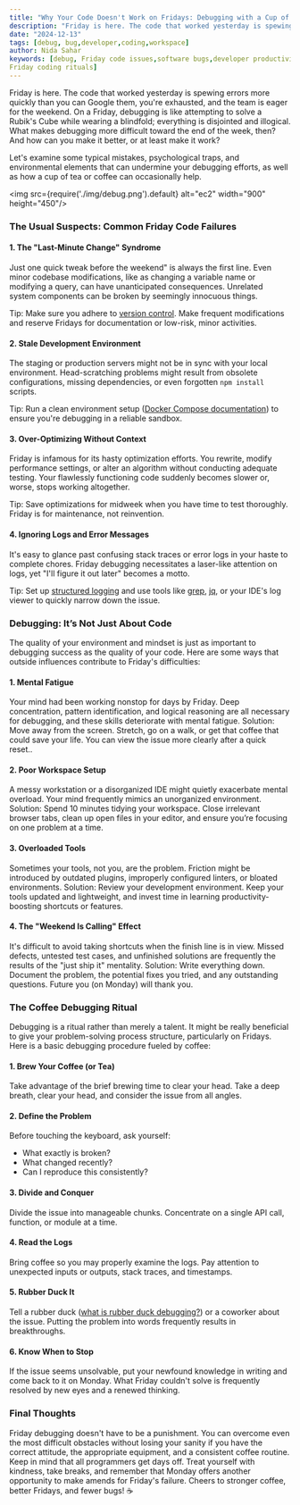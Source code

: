 ```yaml
---
title: "Why Your Code Doesn't Work on Fridays: Debugging with a Cup of Coffee"
description: "Friday is here. The code that worked yesterday is spewing errors more quickly than you can Google them, you're exhausted, and the team is eager for the weekend. On a Friday, debugging is like attempting to solve a Rubik's Cube while wearing a blindfold; everything is disjointed and illogical. What makes debugging more difficult toward the end of the week, then? And how can you make it better, or at least make it work?"
date: "2024-12-13"
tags: [debug, bug,developer,coding,workspace]
author: Nida Sahar
keywords: [debug, Friday code issues,software bugs,developer productivity,mental fatigue,clean coding,coffee and coding,developer workspace,rubber duck debugging,
Friday coding rituals]
---
```


Friday is here. The code that worked yesterday is spewing errors more quickly than you can Google them, you're exhausted, and the team is eager for the weekend. On a Friday, debugging is like attempting to solve a Rubik's Cube while wearing a blindfold; everything is disjointed and illogical. What makes debugging more difficult toward the end of the week, then? And how can you make it better, or at least make it work?

Let's examine some typical mistakes, psychological traps, and environmental elements that can undermine your debugging efforts, as well as how a cup of tea or coffee can occasionally help.

<img src={require('./img/debug.png').default} alt="ec2" width="900" height="450"/>
<br/>

### The Usual Suspects: Common Friday Code Failures

#### 1. The "Last-Minute Change" Syndrome
Just one quick tweak before the weekend" is always the first line. Even minor codebase modifications, like as changing a variable name or modifying a query, can have unanticipated consequences. Unrelated system components can be broken by seemingly innocuous things.

 Tip: Make sure you adhere to [version control](https://git-scm.com/doc). Make frequent modifications and reserve Fridays for documentation or low-risk, minor activities.



#### 2. Stale Development Environment
The staging or production servers might not be in sync with your local environment. Head-scratching problems might result from obsolete configurations, missing dependencies, or even forgotten `npm install` scripts.


 Tip: Run a clean environment setup ([Docker Compose documentation](https://docs.docker.com/compose/)) to ensure you're debugging in a reliable sandbox.


#### 3. Over-Optimizing Without Context
Friday is infamous for its hasty optimization efforts. You rewrite, modify performance settings, or alter an algorithm without conducting adequate testing. Your flawlessly functioning code suddenly becomes slower or, worse, stops working altogether.

 Tip: Save optimizations for midweek when you have time to test thoroughly. Friday is for maintenance, not reinvention.



#### 4. Ignoring Logs and Error Messages
It's easy to glance past confusing stack traces or error logs in your haste to complete chores. Friday debugging necessitates a laser-like attention on logs, yet "I'll figure it out later" becomes a motto.



Tip: Set up [structured logging](https://www.jsonlogviewer.com/) and use tools like [grep](https://www.gnu.org/software/grep/manual/grep.html), [jq](https://stedolan.github.io/jq/), or your IDE's log viewer to quickly narrow down the issue.

### Debugging: It’s Not Just About Code

The quality of your environment and mindset is just as important to debugging success as the quality of your code. Here are some ways that outside influences contribute to Friday's difficulties:

#### 1. Mental Fatigue
Your mind had been working nonstop for days by Friday. Deep concentration, pattern identification, and logical reasoning are all necessary for debugging, and these skills deteriorate with mental fatigue.
Solution: Move away from the screen. Stretch, go on a walk, or get that coffee that could save your life. You can view the issue more clearly after a quick reset..

#### 2. Poor Workspace Setup
A messy workstation or a disorganized IDE might quietly exacerbate mental overload. Your mind frequently mimics an unorganized environment.
Solution: Spend 10 minutes tidying your workspace. Close irrelevant browser tabs, clean up open files in your editor, and ensure you’re focusing on one problem at a time.

#### 3. Overloaded Tools
Sometimes your tools, not you, are the problem. Friction might be introduced by outdated plugins, improperly configured linters, or bloated environments.
Solution: Review your development environment. Keep your tools updated and lightweight, and invest time in learning productivity-boosting shortcuts or features.

#### 4. The "Weekend Is Calling" Effect
It's difficult to avoid taking shortcuts when the finish line is in view. Missed defects, untested test cases, and unfinished solutions are frequently the results of the "just ship it" mentality.
Solution: Write everything down. Document the problem, the potential fixes you tried, and any outstanding questions. Future you (on Monday) will thank you.

### The Coffee Debugging Ritual

Debugging is a ritual rather than merely a talent. It might be really beneficial to give your problem-solving process structure, particularly on Fridays. Here is a basic debugging procedure fueled by coffee:

#### 1. Brew Your Coffee (or Tea)
 Take advantage of the brief brewing time to clear your head. Take a deep breath, clear your head, and consider the issue from all angles.


#### 2. Define the Problem
 Before touching the keyboard, ask yourself:

- What exactly is broken?
- What changed recently?
- Can I reproduce this consistently?


#### 3. Divide and Conquer
Divide the issue into manageable chunks. Concentrate on a single API call, function, or module at a time.


#### 4. Read the Logs
 Bring coffee so you may properly examine the logs. Pay attention to unexpected inputs or outputs, stack traces, and timestamps.


#### 5. Rubber Duck It
Tell a rubber duck ([what is rubber duck debugging?](https://rubberduckdebugging.com/)) or a coworker about the issue. Putting the problem into words frequently results in breakthroughs.

#### 6. Know When to Stop
If the issue seems unsolvable, put your newfound knowledge in writing and come back to it on Monday. What Friday couldn't solve is frequently resolved by new eyes and a renewed thinking.



### Final Thoughts

Friday debugging doesn't have to be a punishment. You can overcome even the most difficult obstacles without losing your sanity if you have the correct attitude, the appropriate equipment, and a consistent coffee routine. Keep in mind that all programmers get days off. Treat yourself with kindness, take breaks, and remember that Monday offers another opportunity to make amends for Friday's failure.
Cheers to stronger coffee, better Fridays, and fewer bugs! ☕ 


